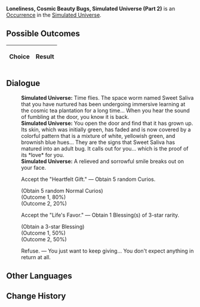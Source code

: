 {{Simulated Universe Event Infobox
|title         = Loneliness, Cosmic Beauty Bugs, Simulated Universe (Part 2)
|image         = Random Event 2.png
|type          =
|domains_su    = Occurrence
|domains_ext   = Occurrence
|domains_swarm = 
|domains_gng   = 
|requirements  =
|prev          = {{tx}}
|next          = {{tx}}
|indexRewards  =
|characters    = 
}}
'''Loneliness, Cosmic Beauty Bugs, Simulated Universe (Part 2)''' is an [[Simulated Universe/Occurrence|Occurrence]] in the [[Simulated Universe]].

==Possible Outcomes==
{| class="article-table"
!Choice
!Result

|}

<!--
==Gameplay Notes==

-->
==Dialogue==
{{Dialogue Start}}
:'''Simulated Universe:''' Time flies. The space worm named Sweet Saliva that you have nurtured has been undergoing immersive learning at the cosmic tea plantation for a long time... When you hear the sound of fumbling at the door, you know it is back.
:'''Simulated Universe:''' You open the door and find that it has grown up. Its skin, which was initially green, has faded and is now covered by a colorful pattern that is a mixture of white, yellowish green, and brownish blue hues... They are the signs that Sweet Saliva has matured into an adult bug. It calls out for you... which is the proof of its *love* for you.
:'''Simulated Universe:''' A relieved and sorrowful smile breaks out on your face.
:{{DIcon|Star}} Accept the "Heartfelt Gift." &mdash; Obtain 5 random Curios.
:;(Obtain 5 random Normal Curios)
:;(Outcome 1, 80%)
:;(Outcome 2, 20%)
:{{DIcon|Star}} Accept the "Life's Favor." &mdash; Obtain 1 Blessing(s) of 3-star rarity.
:;(Obtain a 3-star Blessing)
:;(Outcome 1, 50%)
:;(Outcome 2, 50%)
:{{DIcon|Star}} Refuse. &mdash; You just want to keep giving... You don't expect anything in return at all.
{{Dialogue End}}

==Other Languages==
{{Other Languages
|en   = Loneliness, Cosmic Beauty Bugs, Simulated Universe (Part 2)
|zhs  = 孤独，太空美虫，模拟宇宙（其二）
|zht  = 孤獨，太空美蟲，模擬宇宙（其二）
|ja   = {{Rubi|孤独|こどく}}、{{Rubi|宇宙|うちゅう}}の{{Rubi|美虫|びちゅう}}、{{Rubi|模擬宇宙|もぎうちゅう}}（2）
|ko   = 고독, 우주 곤충, 시뮬레이션 우주 (2)
|es   = Soledad, gusanos espaciales y el Universo Simulado II
|fr   = Solitude, insectes cosmiques merveilleux et Univers simulé (partie 2)
|ru   = Одиночество, космические жуки, Виртуальная вселенная II
|th   = ความโดดเดี่ยว แมลงแสนสวยในอวกาศ และ Simulated Universe (2)
|vi   = Cô Độc, Sâu Không Gian, Vũ Trụ Mô Phỏng 2
|de   = Einsamkeit, Weltraum-Schönheitskäfer, Universum-Simulation (Teil 2)
|id   = Kesepian, Serangga Cantik Luar Angkasa, Simulated Universe (2)
|pt   = Solidão, Insetos da Beleza Cósmicos, Universo Simulado (Parte 2)
}}

==Change History==
{{Change History|1.3}}
